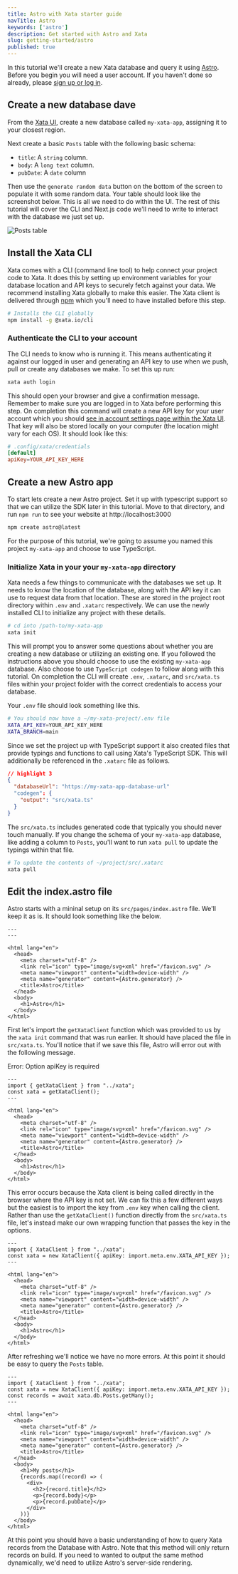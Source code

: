 ```yaml
---
title: Astro with Xata starter guide
navTitle: Astro
keywords: ['astro']
description: Get started with Astro and Xata
slug: getting-started/astro
published: true
---
```


In this tutorial we'll create a new Xata database and query it using [Astro][2]. Before you begin you will need a user account. If you haven't done so already, please [sign up or log in][0].

## Create a new database dave

From the [Xata UI][0], create a new database called `my-xata-app`, assigning it to your closest region.

Next create a basic `Posts` table with the following basic schema:

- `title`: A `string` column.
- `body`: A `long text` column.
- `pubDate`: A `date` column

Then use the `generate random data` button on the bottom of the screen to populate it with some random data. Your table should look like the screenshot below. This is all we need to do within the UI. The rest of this tutorial will cover the CLI and Next.js code we'll need to write to interact with the database we just set up.

![Posts table](images/posts.png)

## Install the Xata CLI

Xata comes with a CLI (command line tool) to help connect your project code to Xata. It does this by setting up environment variables for your database location and API keys to securely fetch against your data. We recommend installing Xata globally to make this easier. The Xata client is delivered through [npm](https://nodejs.dev/en/download/) which you'll need to have installed before this step.

```bash
# Installs the CLI globally
npm install -g @xata.io/cli
```

### Authenticate the CLI to your account

The CLI needs to know who is running it. This means authenticating it against our logged in user and generating an API key to use when we push, pull or create any databases we make. To set this up run:

```bash
xata auth login
```

This should open your browser and give a confirmation message. Remember to make sure you are logged in to Xata before performing this step. On completion this command will create a new API key for your user account which you should [see in account settings page within the Xata UI][1]. That key will also be stored locally on your computer (the location might vary for each OS). It should look like this:

```toml
# .config/xata/credentials
[default]
apiKey=YOUR_API_KEY_HERE
```

## Create a new Astro app

To start lets create a new Astro project. Set it up with typescript support so that we can utilize the SDK later in this tutorial. Move to that directory, and run `npm run` to see your website at http://localhost:3000

```bash
npm create astro@latest
```

For the purpose of this tutorial, we're going to assume you named this project `my-xata-app` and choose to use TypeScript.

### Initialize Xata in your your `my-xata-app` directory

Xata needs a few things to communicate with the databases we set up. It needs to know the location of the database, along with the API key it can use to request data from that location. These are stored in the project root directory within `.env` and `.xatarc` respectively. We can use the newly installed CLI to initialize any project with these details.

```bash
# cd into /path-to/my-xata-app
xata init
```

This will prompt you to answer some questions about whether you are creating a new database or utilizing an existing one. If you followed the instructions above you should choose to use the existing `my-xata-app` database. Also choose to use `TypeScript codegen` to follow along with this tutorial. On completion the CLI will create `.env`, `.xatarc`, and `src/xata.ts` files within your project folder with the correct credentials to access your database.

Your `.env` file should look something like this.

```bash
# You should now have a ~/my-xata-project/.env file
XATA_API_KEY=YOUR_API_KEY_HERE
XATA_BRANCH=main
```

Since we set the project up with TypeScript support it also created files that provide typings and functions to call using Xata's TypeScript SDK. This will additionally be referenced in the `.xatarc` file as follows.

```json
// highlight 3
{
  "databaseUrl": "https://my-xata-app-database-url"
  "codegen": {
    "output": "src/xata.ts"
  }
}
```

The `src/xata.ts` includes generated code that typically you should never touch manually. If you change the schema of your `my-xata-app` database, like adding a column to `Posts`, you'll want to run `xata pull` to update the typings within that file.

```bash
# To update the contents of ~/project/src/.xatarc
xata pull
```

## Edit the index.astro file

Astro starts with a mininal setup on its `src/pages/index.astro` file. We'll keep it as is. It should look something like the below.

```astro
---
---

<html lang="en">
  <head>
    <meta charset="utf-8" />
    <link rel="icon" type="image/svg+xml" href="/favicon.svg" />
    <meta name="viewport" content="width=device-width" />
    <meta name="generator" content={Astro.generator} />
    <title>Astro</title>
  </head>
  <body>
    <h1>Astro</h1>
  </body>
</html>
```

First let's import the `getXataClient` function which was provided to us by the `xata init` command that was run earlier. It should have placed the file in `src/xata.ts`. You'll notice that if we save this file, Astro will error out with the following message.

<Alert status="warning">Error: Option apiKey is required</Alert>

```astro {2-3}
---
import { getXataClient } from "../xata";
const xata = getXataClient();
---

<html lang="en">
  <head>
    <meta charset="utf-8" />
    <link rel="icon" type="image/svg+xml" href="/favicon.svg" />
    <meta name="viewport" content="width=device-width" />
    <meta name="generator" content={Astro.generator} />
    <title>Astro</title>
  </head>
  <body>
    <h1>Astro</h1>
  </body>
</html>
```

This error occurs because the Xata client is being called directly in the browser where the API key is not set. We can fix this a few different ways but the easiest is to import the key from `.env` key when calling the client. Rather than use the `getXataClient()` function directly from the `src/xata.ts` file, let's instead make our own wrapping function that passes the key in the options.

```astro {2-3} /new XataClient/
---
import { XataClient } from "../xata";
const xata = new XataClient({ apiKey: import.meta.env.XATA_API_KEY });
---

<html lang="en">
  <head>
    <meta charset="utf-8" />
    <link rel="icon" type="image/svg+xml" href="/favicon.svg" />
    <meta name="viewport" content="width=device-width" />
    <meta name="generator" content={Astro.generator} />
    <title>Astro</title>
  </head>
  <body>
    <h1>Astro</h1>
  </body>
</html>
```

After refreshing we'll notice we have no more errors. At this point it should be easy to query the `Posts` table.

```astro {4,17-23}
---
import { XataClient } from "../xata";
const xata = new XataClient({ apiKey: import.meta.env.XATA_API_KEY });
const records = await xata.db.Posts.getMany();
---

<html lang="en">
  <head>
	<meta charset="utf-8" />
	<link rel="icon" type="image/svg+xml" href="/favicon.svg" />
	<meta name="viewport" content="width=device-width" />
	<meta name="generator" content={Astro.generator} />
	<title>Astro</title>
  </head>
  <body>
    <h1>My posts</h1>
	{records.map((record) => (
	  <div>
	    <h2>{record.title}</h2>
	    <p>{record.body}</p>
	    <p>{record.pubDate}</p>
	  </div>
	))}
  </body>
</html>
```

At this point you should have a basic understanding of how to query Xata records from the Database with Astro. Note that this method will only return records on build. If you need to wanted to output the same method dynamically, we'd need to utilize Astro's server-side rendering.

[0]: https://app.xata.io
[1]: https://app.xata.io/settings
[2]: https://astro.build
